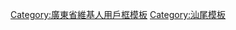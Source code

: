 {{Userbox
  |border-c = #ff0000
  |border-s = 1
  |id-c     = #ff0000
  |id-s     = 12
  |id-fc    = #ff0000
  |info-c   = #ff0000
  |info-s   = 11
  |info-fc  = #ffff00
  |id=[[File:Peng Pai Statue in Haifeng.jpg|40px]]
  |info=<div class="center">'''这个用户是[[汕尾市|汕尾]]人<br><br>玆个用户系[[海陆丰]]郎''' </div>
  |usercategory = 汕尾維基人
  |nocat    = {{{nocat|}}}
}}<noinclude>
[[Category:廣東省維基人用戶框模板]]
[[Category:汕尾模板]]
</noinclude>